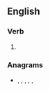 ==English==

===Verb===
{{head|en|verb form}}

# {{en-third-person singular of|instate}}

===Anagrams===
* {{l|en|antisets}}, {{l|en|antsiest}}, {{l|en|nastiest}}, {{l|en|satinets}}, {{l|en|statines}}, {{l|en|Titaness}}